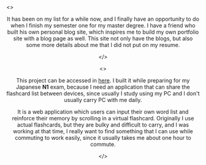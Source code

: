 
<Container>
<>
<Divider />
<Header title="Personal Portfolio Site" date="2023-11" />

It has been on my list for a while now, and I finally have an opportunity to do when I finish my semester one for my master degree. 
I have a friend who built his own personal blog site, which inspires me to build my own portfolio site with a blog page as well. 
This site not only have the blogs, but also some more details about me that I did not put on my resume. 

<ViewMore link="" topic="details" />

</>
</Container>

<Container>
<>
<Divider />
<Header title="Flash Card Web App" date="2022-05" />

This project can be accessed in [here](https://flash-cards-7e7fd.web.app). 
I built it while preparing for my Japanese **N1** exam, because I need an application that can share the flashcard list between devices, 
since usually I study using my PC and I don't usually carry PC with me daily. 

It is a web application which users can input their own word list and reinforce their memory by scrolling in a virtual flashcard. 
Originally I use actual flashcards, but they are bulky and difficult to carry, and I was working at that time, I really want to find something 
that I can use while commuting to work easily, since it usually takes me about one hour to commute. 

<ViewMore link="" topic="details" />

</>
</Container>
